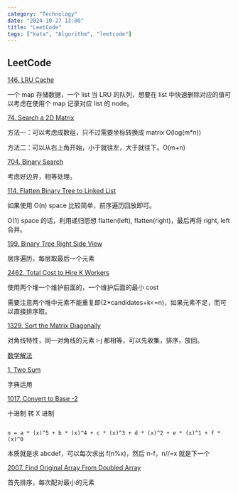 ```yaml
---
category: "Technology"
date: "2024-10-27 13:00"
title: "LeetCode"
tags: ["kata", "Algorithm", "leetcode"]
---
```


## LeetCode

[146. LRU Cache](https://leetcode.cn/problems/lru-cache/description/)

一个 map 存储数据，一个 list 当 LRU 的队列，想要在 list 中快速删除对应的值可以考虑在使用个 map 记录对应 list 的 node。

[74. Search a 2D Matrix](https://leetcode.cn/problems/search-a-2d-matrix/description/)

方法一：可以考虑成数组，只不过需要坐标转换成 matrix O(log(m\*n))

方法二：可以从右上角开始，小于就往左，大于就往下。O(m+n)

[704. Binary Search](https://leetcode.cn/problems/binary-search/description/)

考虑好边界，相等处理。

[114. Flatten Binary Tree to Linked List](https://leetcode.cn/problems/flatten-binary-tree-to-linked-list/)

如果使用 O(n) space 比较简单，前序遍历回放即可。

O(1) space 的话，利用递归思想 flatten(left), flatten(right)，最后再将 right, left 合并。

[199. Binary Tree Right Side View](https://leetcode.cn/problems/binary-tree-right-side-view/)

层序遍历，每层取最后一个元素

[2462. Total Cost to Hire K Workers](https://leetcode.cn/problems/total-cost-to-hire-k-workers/)

使用两个堆一个维护前面的，一个维护后面的最小 cost

需要注意两个堆中元素不能重复即(2\*candidates+k\<\=n)，如果元素不足，而可以直接排序取。

[1329. Sort the Matrix Diagonally](https://leetcode.cn/problems/sort-the-matrix-diagonally/)

对角线特性，同一对角线的元素 i-j 都相等，可以先收集，排序，放回。

[数学解法](https://leetcode.cn/problems/sort-the-matrix-diagonally/solutions/2760094/dui-jiao-xian-pai-xu-fu-yuan-di-pai-xu-p-uts8/)

[1. Two Sum](https://leetcode.cn/problems/two-sum/)

字典运用

[1017. Convert to Base -2](https://leetcode.cn/problems/convert-to-base-2/)

十进制 转 X 进制

```

n = a * (x)^5 + b * (x)^4 + c * (x)^3 + d * (x)^2 + e * (x)^1 + f * (x)^0

```

本质就是求 abcdef，可以每次求出 f(n%x)，然后 n-f，n//=x 就是下一个

[2007. Find Original Array From Doubled Array](https://leetcode.cn/problems/find-original-array-from-doubled-array/)

首先排序，每次配对最小的元素
